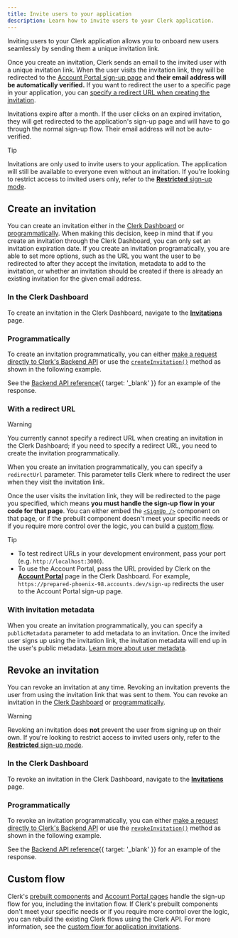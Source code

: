 ```yaml
---
title: Invite users to your application
description: Learn how to invite users to your Clerk application.
---
```


Inviting users to your Clerk application allows you to onboard new users seamlessly by sending them a unique invitation link.

Once you create an invitation, Clerk sends an email to the invited user with a unique invitation link. When the user visits the invitation link, they will be redirected to the [Account Portal sign-up page](/docs/guides/customizing-clerk/account-portal#sign-up) and **their email address will be automatically verified.** If you want to redirect the user to a specific page in your application, you can [specify a redirect URL when creating the invitation](#with-a-redirect-url).

Invitations expire after a month. If the user clicks on an expired invitation, they will get redirected to the application's sign-up page and will have to go through the normal sign-up flow. Their email address will not be auto-verified.

> [!TIP]
> Invitations are only used to invite users to your application. The application will still be available to everyone even without an invitation. If you're looking to restrict access to invited users only, refer to the [**Restricted** sign-up mode](/docs/guides/secure/restricting-access#sign-up-modes).

## Create an invitation

You can create an invitation either in the [Clerk Dashboard](#in-the-clerk-dashboard) or [programmatically](#programmatically). When making this decision, keep in mind that if you create an invitation through the Clerk Dashboard, you can only set an invitation expiration date. If you create an invitation programatically, you are able to set more options, such as the URL you want the user to be redirected to after they accept the invitation, metadata to add to the invitation, or whether an invitation should be created if there is already an existing invitation for the given email address.

### In the Clerk Dashboard

To create an invitation in the Clerk Dashboard, navigate to the [**Invitations**](https://dashboard.clerk.com/~/users/invitations) page.

### Programmatically

To create an invitation programmatically, you can either [make a request directly to Clerk's Backend API](/docs/reference/backend/invitations/create-invitation#backend-api-bapi-endpoint) or use the [`createInvitation()`](/docs/reference/backend/invitations/create-invitation) method as shown in the following example.

<Include src="_partials/create-invitation" />

See the [Backend API reference](/docs/reference/backend-api/tag/invitations/post/invitations){{ target: '_blank' }} for an example of the response.

### With a redirect URL

> [!WARNING]
> You currently cannot specify a redirect URL when creating an invitation in the Clerk Dashboard; if you need to specify a redirect URL, you need to create the invitation programmatically.

When you create an invitation programmatically, you can specify a `redirectUrl` parameter. This parameter tells Clerk where to redirect the user when they visit the invitation link.

Once the user visits the invitation link, they will be redirected to the page you specified, which means **you must handle the sign-up flow in your code for that page**. You can either embed the [`<SignUp />`](/docs/reference/components/authentication/sign-up) component on that page, or if the prebuilt component doesn't meet your specific needs or if you require more control over the logic, you can build a [custom flow](/docs/guides/development/custom-flows/authentication/application-invitations).

> [!TIP]
>
> - To test redirect URLs in your development environment, pass your port (e.g. `http://localhost:3000`).
> - To use the Account Portal, pass the URL provided by Clerk on the [**Account Portal**](https://dashboard.clerk.com/~/account-portal) page in the Clerk Dashboard. For example, `https://prepared-phoenix-98.accounts.dev/sign-up` redirects the user to the Account Portal sign-up page.

### With invitation metadata

When you create an invitation programmatically, you can specify a `publicMetadata` parameter to add metadata to an invitation. Once the invited user signs up using the invitation link, the invitation metadata will end up in the user's public metadata. [Learn more about user metadata](/docs/guides/users/extending).

## Revoke an invitation

You can revoke an invitation at any time. Revoking an invitation prevents the user from using the invitation link that was sent to them. You can revoke an invitation in the [Clerk Dashboard](#in-the-clerk-dashboard-2) or [programmatically](#programmatically-2).

> [!WARNING]
> Revoking an invitation does **not** prevent the user from signing up on their own. If you're looking to restrict access to invited users only, refer to the [**Restricted** sign-up mode](/docs/guides/secure/restricting-access#sign-up-modes).

### In the Clerk Dashboard

To revoke an invitation in the Clerk Dashboard, navigate to the [**Invitations**](https://dashboard.clerk.com/~/users/invitations) page.

### Programmatically

To revoke an invitation programmatically, you can either [make a request directly to Clerk's Backend API](/docs/reference/backend/invitations/revoke-invitation#backend-api-bapi-endpoint) or use the [`revokeInvitation()`](/docs/reference/backend/invitations/revoke-invitation) method as shown in the following example.

<Include src="_partials/revoke-invitation" />

See the [Backend API reference](/docs/reference/backend-api/tag/invitations/post/invitations/\{invitation_id}/revoke){{ target: '_blank' }} for an example of the response.

## Custom flow

Clerk's [prebuilt components](/docs/reference/components/overview) and [Account Portal pages](/docs/guides/customizing-clerk/account-portal) handle the sign-up flow for you, including the invitation flow. If Clerk's prebuilt components don't meet your specific needs or if you require more control over the logic, you can rebuild the existing Clerk flows using the Clerk API. For more information, see the [custom flow for application invitations](/docs/guides/development/custom-flows/authentication/application-invitations).
